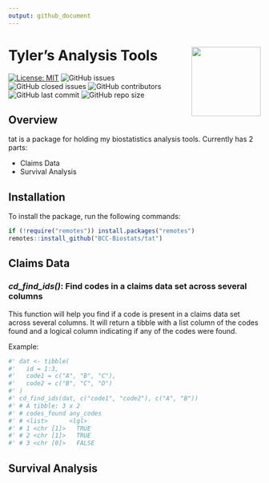 ```yaml
---
output: github_document
---
```


# Tyler's Analysis Tools <a href="https://github.com/BCC-Biostats/tat"><img src="man/figures/tathex.png" align="right" height="138" /></a>

[![License: MIT](https://img.shields.io/badge/License-MIT-yellow.svg)](https://opensource.org/licenses/MIT) ![GitHub issues](https://img.shields.io/github/issues/BCC-Biostats/tat) ![GitHub closed issues](https://img.shields.io/github/issues-closed/BCC-Biostats/tat)
 ![GitHub contributors](https://img.shields.io/github/contributors/BCC-Biostats/tat) ![GitHub last commit](https://img.shields.io/github/last-commit/BCC-Biostats/tat) ![GitHub repo size](https://img.shields.io/github/repo-size/BCC-Biostats/tat)







## Overview

tat is a package for holding my biostatistics analysis tools. Currently has 2 parts:

* Claims Data
* Survival Analysis


## Installation

To install the package, run the following commands:

```r
if (!require("remotes")) install.packages("remotes")
remotes::install_github("BCC-Biostats/tat")   
```

## Claims Data

### *cd_find_ids()*: Find codes in a claims data set across several columns

This function will help you find if a code is present in a claims data set across several columns. It will return a tibble with a list column of the codes found and a logical column indicating if any of the codes were found.

Example:

```r
#' dat <- tibble(
#'   id = 1:3,
#'   code1 = c("A", "B", "C"),
#'   code2 = c("B", "C", "D")
#' )
#' cd_find_ids(dat, c("code1", "code2"), c("A", "B"))
#' # A tibble: 3 x 2
#' # codes_found any_codes
#' # <list>      <lgl>
#' # 1 <chr [1]>   TRUE
#' # 2 <chr [1]>   TRUE
#' # 3 <chr [0]>   FALSE
```


## Survival Analysis
